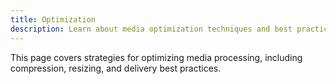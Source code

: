 ```yaml
---
title: Optimization
description: Learn about media optimization techniques and best practices.
---
```


This page covers strategies for optimizing media processing, including compression, resizing, and delivery best practices.